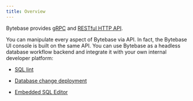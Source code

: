 ```yaml
---
title: Overview
---
```


Bytebase provides [gRPC](https://github.com/bytebase/bytebase/tree/main/proto/gen/grpc-doc/v1) and [RESTful HTTP API](https://api.bytebase.com).

You can manipulate every aspect of Bytebase via API. In fact, the Bytebase UI console is built on the
same API. You can use Bytebase as a headless database workflow backend and integrate it with your own
internal developer platform:

- [SQL lint](/api/sql-review/)

- [Database change deployment](/api/issue/)

- [Embedded SQL Editor](/api/sql-editor/)
